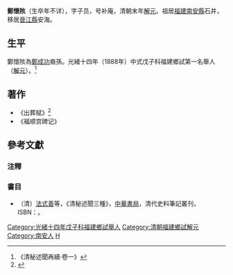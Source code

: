 '''鄭懷陔'''（生卒年不详），字子员，号补庵，清朝末年[[解元|解元]]。祖居[[福建|福建]][[南安縣|南安縣]]石井，移居[[晉江縣|晉江縣]]安海。

==生平==
鄭懷陔為[[鄭成功|鄭成功]]裔孫。光緒十四年（1888年）中式戊子科福建鄉試第一名舉人（[[解元|解元]]）。<ref>《清秘述聞再續·卷一》</ref>

==著作==
*《出葬赋》<ref>{{Cite web |url=http://www.chinanews.com/news/2005/2005-12-15/8/665447.shtml |title=百年前郑成功史料孤本见证了海峡两岸的和平局势 |accessdate=2017-02-01 |archive-date=2019-06-14 |archive-url=https://web.archive.org/web/20190614035049/http://www.chinanews.com/news/2005/2005-12-15/8/665447.shtml |dead-url=no }}</ref>
*《福顺宫碑记》

==參考文獻==
===注釋===
{{reflist}}

===書目===
*（清）[[法式善|法式善]]等，《清秘述聞三種》，[[中華書局|中華書局]]，清代史料筆記叢刊，ISBN：{{ISBN|7101017428}}。

{{DEFAULTSORT:Zheng鄭}}
[[Category:光緒十四年戊子科福建鄉試舉人|Category:光緒十四年戊子科福建鄉試舉人]]
[[Category:清朝福建鄉試解元|Category:清朝福建鄉試解元]]
[[Category:南安人|Category:南安人]]
[[Category:鄭姓|H]]